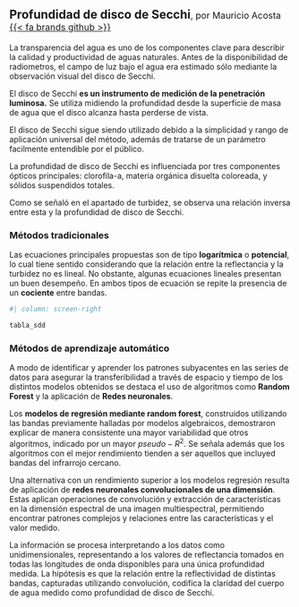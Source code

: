 ## Profundidad de disco de Secchi<span style="font-weight:normal; font-size: 1rem">, por Mauricio Acosta [{{< fa brands github >}}](https://github.com/mauri491)</span> {toc-text="Profundidad de disco de Secchi"}

La transparencia del agua es uno de los componentes clave para describir la calidad y productividad de aguas naturales. Antes de la disponibilidad de radiometros, el campo de luz bajo el agua era estimado sólo mediante la observación visual del disco de Secchi.

El disco de Secchi <b>es un instrumento de medición de la penetración luminosa.</b> Se utiliza midiendo la profundidad desde la superficie de masa de agua que el disco alcanza hasta perderse de vista.

El disco de Secchi sigue siendo utilizado debido a la simplicidad y rango de aplicación universal del método, además de tratarse de un parámetro facilmente entendible por el público.

La profundidad de disco de Secchi es influenciada por tres componentes ópticos principales: clorofila-a, materia orgánica disuelta coloreada, y sólidos suspendidos totales.

Como se señaló en el apartado de turbidez, se observa una relación inversa entre esta y la profundidad de disco de Secchi.

### Métodos tradicionales

Las ecuaciones principales propuestas son de tipo <b>logarítmica</b> o <b>potencial</b>, lo cual tiene sentido considerando que la relación entre la reflectancia y la turbidez no es lineal. No obstante, algunas ecuaciones lineales presentan un buen desempeño. En ambos tipos de ecuación se repite la presencia de un <b>cociente</b> entre bandas.


```r
#| column: screen-right

tabla_sdd
```

### Métodos de aprendizaje automático

A modo de identificar y aprender los patrones subyacentes en las series de datos para asegurar la transferibilidad a través de espacio y tiempo de los distintos modelos obtenidos se destaca el uso de algoritmos como <b>Random Forest</b> y la aplicación de <b>Redes neuronales</b>.

Los <b>modelos de regresión mediante random forest</b>, construidos utilizando las bandas previamente halladas por modelos algebraicos, demostraron explicar de manera consistente una mayor variabilidad que otros algoritmos, indicado por un mayor $pseudo-R^2$. Se señala además que los algoritmos con el mejor rendimiento tienden a ser aquellos que incluyed bandas del infrarrojo cercano.

Una alternativa con un rendimiento superior a los modelos regresión resulta de aplicación de <b>redes neuronales convolucionales de una dimensión</b>. Estas aplican operaciones de convolución y extracción de características en la dimensión espectral de una imagen multiespectral, permitiendo encontrar patrones complejos y relaciones entre las características y el valor medido.

La información se procesa interpretando a los datos como unidimensionales, representando a los valores de reflectancia tomados en todas las longitudes de onda disponibles para una única profundidad medida. La hipótesis es que la relación entre la reflectividad de distintas bandas, capturadas utilizando convolución, codifica la claridad del cuerpo de agua medido como profundidad de disco de Secchi.
